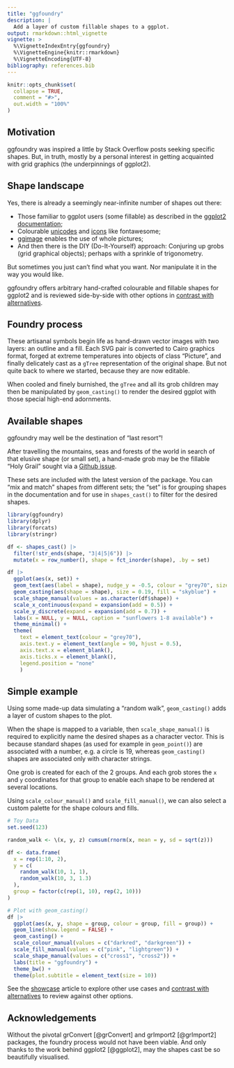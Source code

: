 ```yaml
---
title: "ggfoundry"
description: | 
  Add a layer of custom fillable shapes to a ggplot.
output: rmarkdown::html_vignette
vignette: >
  %\VignetteIndexEntry{ggfoundry}
  %\VignetteEngine{knitr::rmarkdown}
  %\VignetteEncoding{UTF-8}
bibliography: references.bib
---
```


```r
knitr::opts_chunk$set(
  collapse = TRUE,
  comment = "#>",
  out.width = "100%"
)
```

## Motivation

ggfoundry was inspired a little by Stack Overflow posts seeking specific shapes. But, in truth, mostly by a personal interest in getting acquainted with grid graphics (the underpinnings of ggplot2).

## Shape landscape

Yes, there is already a seemingly near-infinite number of shapes out there:

-   Those familiar to ggplot users (some fillable) as described in the [ggplot2 documentation](https://ggplot2.tidyverse.org/articles/ggplot2-specs.html#point);
-   Colourable [unicodes](https://www.compart.com/en/unicode/category/So) and [icons](https://fontawesome.com/icons/) like fontawesome;
-   [ggimage](https://github.com/GuangchuangYu/ggimage) enables the use of whole pictures;
-   And then there is the DIY (Do-It-Yourself) approach: Conjuring up grobs (grid graphical objects); perhaps with a sprinkle of trigonometry.

But sometimes you just can't find what you want. Nor manipulate it in the way you would like.

ggfoundry offers arbitrary hand-crafted colourable and fillable shapes for ggplot2 and is reviewed side-by-side with other options in [contrast with alternatives](https://cgoo4.github.io/ggfoundry/articles/example_uses.html).

## Foundry process

These artisanal symbols begin life as hand-drawn vector images with two layers: an outline and a fill. Each SVG pair is converted to Cairo graphics format, forged at extreme temperatures into objects of class "Picture", and finally delicately cast as a `gTree` representation of the original shape. But not quite back to where we started, because they are now editable.

When cooled and finely burnished, the `gTree` and all its grob children may then be manipulated by `geom_casting()` to render the desired ggplot with those special high-end adornments.

## Available shapes

ggfoundry may well be the destination of "last resort"!

After travelling the mountains, seas and forests of the world in search of that elusive shape (or small set), a hand-made grob may be the fillable "Holy Grail" sought via a [Github issue](https://github.com/cgoo4/ggfoundry/issues).

These sets are included with the latest version of the package. You can "mix and match" shapes from different sets; the "set" is for grouping shapes in the documentation and for use in `shapes_cast()` to filter for the desired shapes.

```r
library(ggfoundry)
library(dplyr)
library(forcats)
library(stringr)

df <- shapes_cast() |> 
  filter(!str_ends(shape, "3|4|5|6")) |> 
  mutate(x = row_number(), shape = fct_inorder(shape), .by = set)

df |> 
  ggplot(aes(x, set)) +
  geom_text(aes(label = shape), nudge_y = -0.5, colour = "grey70", size = 3) +
  geom_casting(aes(shape = shape), size = 0.19, fill = "skyblue") +
  scale_shape_manual(values = as.character(df$shape)) +
  scale_x_continuous(expand = expansion(add = 0.5)) +
  scale_y_discrete(expand = expansion(add = 0.7)) +
  labs(x = NULL, y = NULL, caption = "sunflowers 1-8 available") +
  theme_minimal() +
  theme(
    text = element_text(colour = "grey70"),
    axis.text.y = element_text(angle = 90, hjust = 0.5),
    axis.text.x = element_blank(),
    axis.ticks.x = element_blank(),
    legend.position = "none"
    )
```

## Simple example

Using some made-up data simulating a "random walk", `geom_casting()` adds a layer of custom shapes to the plot.

When the shape is mapped to a variable, then `scale_shape_manual()` is required to explicitly name the desired shapes as a character vector. This is because standard shapes (as used for example in `geom_point()`) are associated with a number, e.g. a circle is 19, whereas `geom_casting()` shapes are associated only with character strings.

One grob is created for each of the 2 groups. And each grob stores the `x` and `y` coordinates for that group to enable each shape to be rendered at several locations.

Using `scale_colour_manual()` and `scale_fill_manual()`, we can also select a custom palette for the shape colours and fills.

```r
# Toy Data
set.seed(123)

random_walk <- \(x, y, z) cumsum(rnorm(x, mean = y, sd = sqrt(z)))

df <- data.frame(
  x = rep(1:10, 2),
  y = c(
    random_walk(10, 1, 1),
    random_walk(10, 3, 1.3)
  ),
  group = factor(c(rep(1, 10), rep(2, 10)))
)

# Plot with geom_casting()
df |>
  ggplot(aes(x, y, shape = group, colour = group, fill = group)) +
  geom_line(show.legend = FALSE) +
  geom_casting() +
  scale_colour_manual(values = c("darkred", "darkgreen")) +
  scale_fill_manual(values = c("pink", "lightgreen")) +
  scale_shape_manual(values = c("cross1", "cross2")) +
  labs(title = "ggfoundry") +
  theme_bw() +
  theme(plot.subtitle = element_text(size = 10))
```

See the [showcase](https://cgoo4.github.io/ggfoundry/articles/example_uses) article to explore other use cases and [contrast with alternatives](https://cgoo4.github.io/ggfoundry/articles/contrast) to review against other options.

## Acknowledgements

Without the pivotal grConvert [@grConvert] and grImport2 [@grImport2] packages, the foundry process would not have been viable. And only thanks to the work behind ggplot2 [@ggplot2], may the shapes cast be so beautifully visualised.
